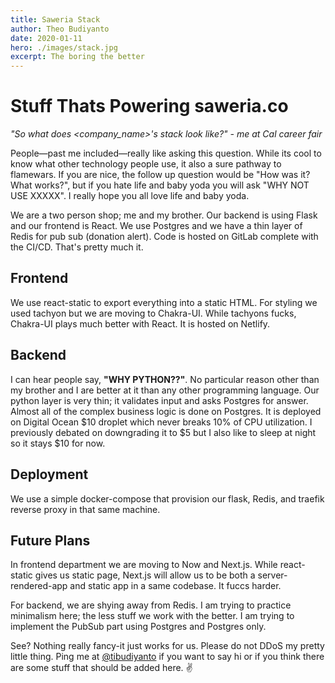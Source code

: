 ```yaml
---
title: Saweria Stack
author: Theo Budiyanto
date: 2020-01-11
hero: ./images/stack.jpg
excerpt: The boring the better
---
```


# Stuff Thats Powering saweria.co

_"So what does <company_name>'s stack look like?" - me at Cal career fair_

People—past me included—really like asking this question. While its cool to know what other technology people use, it also a sure pathway to flamewars.
If you are nice, the follow up question would be "How was it? What works?", but if you hate life and baby yoda you will ask "WHY NOT USE XXXXX". I really
hope you all love life and baby yoda.

We are a two person shop; me and my brother. Our backend is using Flask and our frontend is React. We use Postgres and we have a thin layer of Redis for pub sub (donation alert).
Code is hosted on GitLab complete with the CI/CD. That's pretty much it.

## Frontend

We use react-static to export everything into a static HTML. For styling we used tachyon but we are moving to Chakra-UI. While tachyons fucks, Chakra-UI plays
much better with React. It is hosted on Netlify.

## Backend

I can hear people say, **"WHY PYTHON??"**. No particular reason other than my brother and I are better at it than any other programming language. Our python layer is very thin;
it validates input and asks Postgres for answer. Almost all of the complex business logic is done on Postgres. It is deployed on Digital Ocean $10 droplet which 
never breaks 10% of CPU utilization. I previously debated on downgrading it to $5 but I also like to sleep at night so it stays \$10 for now.

## Deployment

We use a simple docker-compose that provision our flask, Redis, and traefik reverse proxy in that same machine.

## Future Plans

In frontend department we are moving to Now and Next.js. While react-static gives us static page, Next.js will allow us to
be both a server-rendered-app and static app in a same codebase. It fuccs harder.

For backend, we are shying away from Redis. I am trying to practice minimalism here; the less stuff we work with the better. I am trying to implement the PubSub part using
Postgres and Postgres only.

See? Nothing really fancy-it just works for us. Please do not DDoS my pretty little thing. Ping me at [@tibudiyanto](twitter.com/tibudiyanto) if you want to say hi
or if you think there are some stuff that should be added here. ✌️
